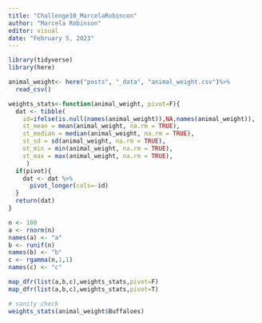 ```yaml
---
title: "Challenge10_MarcelaRobincon"
author: "Marcela Robinson"
editor: visual
date: "February 5, 2023"
---
```


```r
library(tidyverse)
library(here)

```

```r
animal_weight<- here("posts", "_data", "animal_weight.csv")%>%
  read_csv()
```

```r
weights_stats<-function(animal_weight, pivot=F){
  dat <- tibble(
    id=ifelse(is.null(names(animal_weight)),NA,names(animal_weight)),
    st_mean = mean(animal_weight, na.rm = TRUE),
    st_median = median(animal_weight, na.rm = TRUE),
    st_sd = sd(animal_weight, na.rm = TRUE),
    st_min = min(animal_weight, na.rm = TRUE),
    st_max = max(animal_weight, na.rm = TRUE),
     )
  if(pivot){
    dat <- dat %>%
      pivot_longer(cols=-id)
  }
  return(dat)
}

n <- 100
a <- rnorm(n)
names(a) <- "a"
b <- runif(n)
names(b) <- "b"
c <- rgamma(n,1,1)
names(c) <- "c"

map_dfr(list(a,b,c),weights_stats,pivot=F)
map_dfr(list(a,b,c),weights_stats,pivot=T)

# sanity check
weights_stats(animal_weight$Buffaloes)
```

